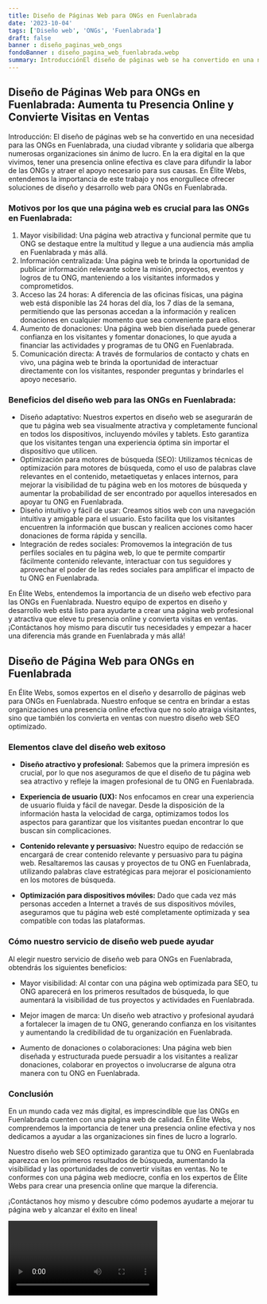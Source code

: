 ```yaml
---
title: Diseño de Páginas Web para ONGs en Fuenlabrada
date: '2023-10-04'
tags: ['Diseño web', 'ONGs', 'Fuenlabrada']
draft: false
banner : diseño_paginas_web_ongs
fondoBanner : diseño_pagina_web_fuenlabrada.webp
summary: IntroducciónEl diseño de páginas web se ha convertido en una necesidad para las ONGs en Fuenlabrada, una ciudad vibrante y solidaria que alberga numerosas organizaciones sin ánimo de lucro. En la era digital en la que vivimos, tener una presencia online efectiva es clave para difundir la labor de las ONGs y atraer el apoyo necesario para sus causas. En Élite Webs, entendemos la importancia de este trabajo y nos enorgullece ofrecer soluciones de diseño y desarrollo web para ONGs en Fuenlabrada.
---
```


## Diseño de Páginas Web para ONGs en Fuenlabrada: Aumenta tu Presencia Online y Convierte Visitas en Ventas

Introducción:
El diseño de páginas web se ha convertido en una necesidad para las ONGs en Fuenlabrada, una ciudad vibrante y solidaria que alberga numerosas organizaciones sin ánimo de lucro. En la era digital en la que vivimos, tener una presencia online efectiva es clave para difundir la labor de las ONGs y atraer el apoyo necesario para sus causas. En Élite Webs, entendemos la importancia de este trabajo y nos enorgullece ofrecer soluciones de diseño y desarrollo web para ONGs en Fuenlabrada.

### Motivos por los que una página web es crucial para las ONGs en Fuenlabrada:

1. Mayor visibilidad: Una página web atractiva y funcional permite que tu ONG se destaque entre la multitud y llegue a una audiencia más amplia en Fuenlabrada y más allá.
2. Información centralizada: Una página web te brinda la oportunidad de publicar información relevante sobre la misión, proyectos, eventos y logros de tu ONG, manteniendo a los visitantes informados y comprometidos.
3. Acceso las 24 horas: A diferencia de las oficinas físicas, una página web está disponible las 24 horas del día, los 7 días de la semana, permitiendo que las personas accedan a la información y realicen donaciones en cualquier momento que sea conveniente para ellos.
4. Aumento de donaciones: Una página web bien diseñada puede generar confianza en los visitantes y fomentar donaciones, lo que ayuda a financiar las actividades y programas de tu ONG en Fuenlabrada.
5. Comunicación directa: A través de formularios de contacto y chats en vivo, una página web te brinda la oportunidad de interactuar directamente con los visitantes, responder preguntas y brindarles el apoyo necesario.

### Beneficios del diseño web para las ONGs en Fuenlabrada:

- Diseño adaptativo: Nuestros expertos en diseño web se asegurarán de que tu página web sea visualmente atractiva y completamente funcional en todos los dispositivos, incluyendo móviles y tablets. Esto garantiza que los visitantes tengan una experiencia óptima sin importar el dispositivo que utilicen.
- Optimización para motores de búsqueda (SEO): Utilizamos técnicas de optimización para motores de búsqueda, como el uso de palabras clave relevantes en el contenido, metaetiquetas y enlaces internos, para mejorar la visibilidad de tu página web en los motores de búsqueda y aumentar la probabilidad de ser encontrado por aquellos interesados en apoyar tu ONG en Fuenlabrada.
- Diseño intuitivo y fácil de usar: Creamos sitios web con una navegación intuitiva y amigable para el usuario. Esto facilita que los visitantes encuentren la información que buscan y realicen acciones como hacer donaciones de forma rápida y sencilla.
- Integración de redes sociales: Promovemos la integración de tus perfiles sociales en tu página web, lo que te permite compartir fácilmente contenido relevante, interactuar con tus seguidores y aprovechar el poder de las redes sociales para amplificar el impacto de tu ONG en Fuenlabrada.

En Élite Webs, entendemos la importancia de un diseño web efectivo para las ONGs en Fuenlabrada. Nuestro equipo de expertos en diseño y desarrollo web está listo para ayudarte a crear una página web profesional y atractiva que eleve tu presencia online y convierta visitas en ventas. ¡Contáctanos hoy mismo para discutir tus necesidades y empezar a hacer una diferencia más grande en Fuenlabrada y más allá!

<GifSeo />

<Cta />

## Diseño de Página Web para ONGs en Fuenlabrada

En Élite Webs, somos expertos en el diseño y desarrollo de páginas web para ONGs en Fuenlabrada. Nuestro enfoque se centra en brindar a estas organizaciones una presencia online efectiva que no solo atraiga visitantes, sino que también los convierta en ventas con nuestro diseño web SEO optimizado.

### Elementos clave del diseño web exitoso

- **Diseño atractivo y profesional:** Sabemos que la primera impresión es crucial, por lo que nos aseguramos de que el diseño de tu página web sea atractivo y refleje la imagen profesional de tu ONG en Fuenlabrada.

- **Experiencia de usuario (UX):** Nos enfocamos en crear una experiencia de usuario fluida y fácil de navegar. Desde la disposición de la información hasta la velocidad de carga, optimizamos todos los aspectos para garantizar que los visitantes puedan encontrar lo que buscan sin complicaciones.

- **Contenido relevante y persuasivo:** Nuestro equipo de redacción se encargará de crear contenido relevante y persuasivo para tu página web. Resaltaremos las causas y proyectos de tu ONG en Fuenlabrada, utilizando palabras clave estratégicas para mejorar el posicionamiento en los motores de búsqueda.

- **Optimización para dispositivos móviles:** Dado que cada vez más personas acceden a Internet a través de sus dispositivos móviles, aseguramos que tu página web esté completamente optimizada y sea compatible con todas las plataformas.

### Cómo nuestro servicio de diseño web puede ayudar

Al elegir nuestro servicio de diseño web para ONGs en Fuenlabrada, obtendrás los siguientes beneficios:

- Mayor visibilidad: Al contar con una página web optimizada para SEO, tu ONG aparecerá en los primeros resultados de búsqueda, lo que aumentará la visibilidad de tus proyectos y actividades en Fuenlabrada.

- Mejor imagen de marca: Un diseño web atractivo y profesional ayudará a fortalecer la imagen de tu ONG, generando confianza en los visitantes y aumentando la credibilidad de tu organización en Fuenlabrada.

- Aumento de donaciones o colaboraciones: Una página web bien diseñada y estructurada puede persuadir a los visitantes a realizar donaciones, colaborar en proyectos o involucrarse de alguna otra manera con tu ONG en Fuenlabrada.

### Conclusión

En un mundo cada vez más digital, es imprescindible que las ONGs en Fuenlabrada cuenten con una página web de calidad. En Élite Webs, comprendemos la importancia de tener una presencia online efectiva y nos dedicamos a ayudar a las organizaciones sin fines de lucro a lograrlo.

Nuestro diseño web SEO optimizado garantiza que tu ONG en Fuenlabrada aparezca en los primeros resultados de búsqueda, aumentando la visibilidad y las oportunidades de convertir visitas en ventas. No te conformes con una página web mediocre, confía en los expertos de Élite Webs para crear una presencia online que marque la diferencia.

¡Contáctanos hoy mismo y descubre cómo podemos ayudarte a mejorar tu página web y alcanzar el éxito en línea!

<Video />

<CtaBot job='ONGs' city='Fuenlabrada'/>

<Gmaps query='Fuenlabrada+españa+maps' />